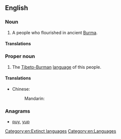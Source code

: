 {{also|pyu}}
==English==
{{wikipedia|Pyu city-states}}

===Noun===
{{en-plural noun}}

# A people who flourished in ancient [[Burma]].

====Translations====
{{trans-top|people of ancient Burma}}
{{trans-mid}}
{{trans-bottom}}

===Proper noun===
{{en-proper noun}}

# The [[Tibeto-Burman]] [[language]] of this people.

====Translations====
{{trans-top|language}}
{{trans-mid}}
{{trans-bottom}}

{{ttbc-top}}
* Chinese:
*: Mandarin: {{t-check|cmn|骠国}}
{{ttbc-bottom}}

===Anagrams===
* [[puy#English|puy]], [[yup#English|yup]]

[[Category:en:Extinct languages]]
[[Category:en:Languages]]